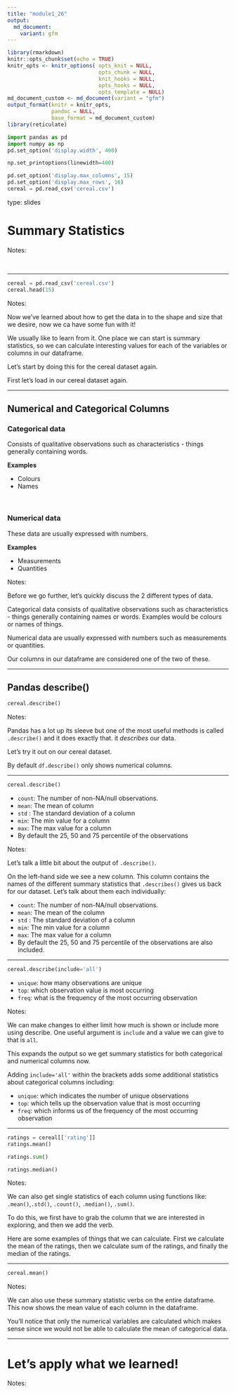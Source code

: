 ```yaml
---
title: "module1_26"
output: 
  md_document:
    variant: gfm
---
```



```r
library(rmarkdown)
knitr::opts_chunk$set(echo = TRUE)
knitr_opts <- knitr_options( opts_knit = NULL,
                             opts_chunk = NULL,
                             knit_hooks = NULL,
                             opts_hooks = NULL,
                             opts_template = NULL)
md_document_custom <- md_document(variant = "gfm")
output_format(knitr = knitr_opts,
              pandoc = NULL,
              base_format = md_document_custom)
library(reticulate)
```


```python
import pandas as pd
import numpy as np
pd.set_option('display.width', 400)

np.set_printoptions(linewidth=400)

pd.set_option('display.max_columns', 15)
pd.set_option('display.max_rows', 16)
cereal = pd.read_csv('cereal.csv')
```


type: slides

# Summary Statistics

Notes: 

<br>

---

```python
cereal = pd.read_csv('cereal.csv')
cereal.head(15)
```

Notes: 

Now we've learned about how to get the data in to the shape and size that we desire, now we ca have some fun with it!


We usually like to learn from it. One place we can start is summary statistics, so we can calculate interesting values for each of the variables or columns in our dataframe. 

Let's start by doing this for the cereal dataset again.

First let's load in our cereal dataset again. 

---

## Numerical and Categorical Columns 


### Categorical data

Consists of qualitative observations such as characteristics - things generally containing words. 

**Examples**      

- Colours
- Names 

<br>

### Numerical data

These data are usually expressed with numbers. 

**Examples**    

- Measurements
- Quantities


Notes: 

Before we go further, let's quickly discuss the 2 different types of data.  

Categorical data consists of qualitative observations such as characteristics - things generally containing names or words. Examples would be colours or names of things.

Numerical data are usually expressed with numbers such as measurements or quantities.


Our columns in our dataframe are considered one of the two of these.

---

## Pandas describe()


```python
cereal.describe()
```


Notes:

Pandas has a lot up its sleeve but one of the most useful methods is called `.describe()` and it does exactly that. it _describes_ our data.  

Let's try it out on our cereal dataset.

By default `df.describe()` only shows numerical columns.

---

```python
cereal.describe()
```


- `count`: The number of non-NA/null observations.
- `mean`: The mean of  column 
- `std` : The standard deviation of a column
- `min`: The min value for a column
- `max`: The max value for a column 
- By default the 25, 50 and 75 percentile of the observations

Notes:

Let's talk a little bit about the output of `.describe()`.

On the left-hand side we see a new column. This column contains the names of the different summary statistics that `.describes()` gives us back for our dataset. Let's talk about them each individually: 

- `count`: The number of non-NA/null observations.
- `mean`: The mean of the column 
- `std` : The standard deviation of a column
- `min`: The min value for a column
- `max`: The max value for a column 
- By default the 25, 50 and 75 percentile of the observations are also included. 

---

```python
cereal.describe(include='all')
```

- `unique`: how many observations are unique
- `top`: which observation value is most occurring
- `freq`: what is the frequency of the most occurring observation 

Notes: 

We can make changes to either limit how much is shown or include more using describe.  One useful argument is `include` and a value we can give to that is `all`.

This expands the output so we get summary statistics for both categorical and numerical columns now. 

Adding `include='all'` within the brackets adds some additional statistics about categorical columns including:

- `unique`: which indicates the number of unique observations
- `top`: which tells up the observation value that is most occurring
- `freq`: which informs us of the frequency of the most occurring observation

---

```python
ratings = cereal[['rating']]
ratings.mean()
```


```python
ratings.sum()
```


```python
ratings.median()
```

Notes: 

We can also get single statistics of each column using functions like:
`.mean()`,`.std()`, `.count()`, `.median()`, `.sum()`. 

To do this, we first have to grab the column that we are interested in exploring, and then we add the verb.

Here are some examples of things that we can calculate. First we calculate the mean of the ratings, then we calculate sum of the ratings, and finally the median of the ratings. 

---

```python
cereal.mean()
```

Notes: 

We can also use these summary statistic verbs on the entire dataframe. This now shows the mean value of each column in the dataframe. 

You'll notice that only the numerical variables are calculated which makes sense since we would not be able to calculate the mean of categorical data. 

---

# Let’s apply what we learned!

Notes:

<br>
